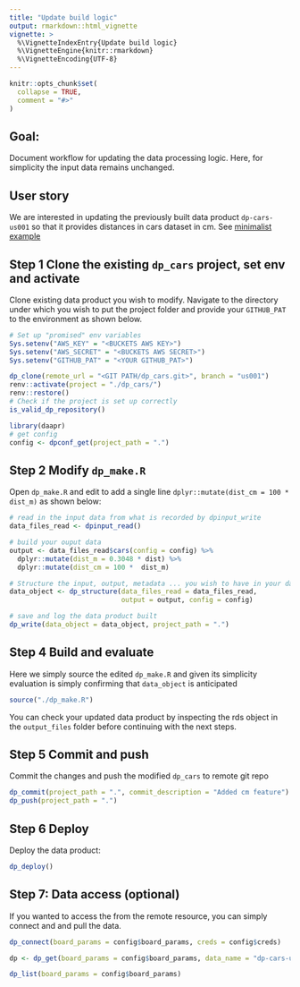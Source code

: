 ```yaml
---
title: "Update build logic"
output: rmarkdown::html_vignette
vignette: >
  %\VignetteIndexEntry{Update build logic}
  %\VignetteEngine{knitr::rmarkdown}
  %\VignetteEncoding{UTF-8}
---
```


```r
knitr::opts_chunk$set(
  collapse = TRUE,
  comment = "#>"
)
```

## Goal:

Document workflow for updating the data processing logic. Here, for simplicity 
the input data remains unchanged.

## User story

We are interested in updating the previously built data product `dp-cars-us001` 
so that it provides distances in cars dataset in cm. See [minimalist example](https://amashadihossein.github.io/daapr/articles/min_wrkfl.html) 

## Step 1 Clone the existing `dp_cars` project, set env and activate

Clone existing data product you wish to modify. Navigate to the directory under
which you wish to put the project folder and provide your `GITHUB_PAT` to the 
environment as shown below.

```r
# Set up "promised" env variables
Sys.setenv("AWS_KEY" = "<BUCKETS AWS KEY>")
Sys.setenv("AWS_SECRET" = "<BUCKETS AWS SECRET>")
Sys.setenv("GITHUB_PAT" = "<YOUR GITHUB_PAT>")

dp_clone(remote_url = "<GIT PATH/dp_cars.git>", branch = "us001")
renv::activate(project = "./dp_cars/")
renv::restore()
# Check if the project is set up correctly
is_valid_dp_repository()

library(daapr)
# get config
config <- dpconf_get(project_path = ".")
```

## Step 2 Modify `dp_make.R`

Open `dp_make.R` and edit to add a single line 
`dplyr::mutate(dist_cm = 100 *  dist_m)` as shown below:

```r
# read in the input data from what is recorded by dpinput_write
data_files_read <- dpinput_read()

# build your ouput data
output <- data_files_read$cars(config = config) %>% 
  dplyr::mutate(dist_m = 0.3048 * dist) %>%
  dplyr::mutate(dist_cm = 100 *  dist_m)

# Structure the input, output, metadata ... you wish to have in your data product
data_object <- dp_structure(data_files_read = data_files_read,
                            output = output, config = config)

# save and log the data product built
dp_write(data_object = data_object, project_path = ".")
```

## Step 4 Build and evaluate

Here we simply source the edited `dp_make.R` and given its simplicity evaluation
is simply confirming that `data_object` is anticipated

```r
source("./dp_make.R")
```

You can check your updated data product by inspecting the rds object in the `output_files`
folder before continuing with the next steps.

## Step 5 Commit and push

Commit the changes and push the modified `dp_cars` to remote git repo

```r
dp_commit(project_path = ".", commit_description = "Added cm feature")
dp_push(project_path = ".")
```

## Step 6 Deploy

Deploy the data product: 

```r
dp_deploy()
```


## Step 7: Data access (optional)

If you wanted to access the from the remote resource, you can simply connect and
and pull the data.

```r
dp_connect(board_params = config$board_params, creds = config$creds)

dp <- dp_get(board_params = config$board_params, data_name = "dp-cars-us001")

dp_list(board_params = config$board_params)
```


